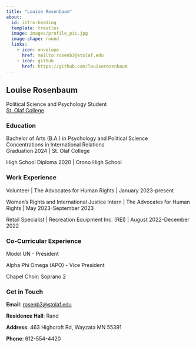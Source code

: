 ```yaml
---
title: "Louise Rosenbaum"
about:
  id: intro-heading
  template: trestles
  image: images/profile_pic.jpg
  image-shape: round
  links:
    - icon: envelope
      href: mailto:rosenb3@stolaf.edu
    - icon: github
      href: https://github.com/louiserosenbaum
---
```


::: {#intro-heading}

## Louise Rosenbaum

Political Science and Psychology Student <br> 
[St. Olaf College](https://wp.stolaf.edu/)

### Education

Bachelor of Arts (B.A.) in Psychology and Political Science  
Concentrations in International Relations  
Graduation 2024 | St. Olaf College  

High School Diploma 2020 | Orono High School

### Work Experience

Volunteer | The Advocates for Human Rights | January 2023-present

Women's Rights and International Justice Intern | The Advocates for Human Rights | May 2023-September 2023

Retail Specialist | Recreation Equipment Inc. (REI) | August 2022-December 2022

### Co-Curricular Experience

Model UN - President

Alpha Phi Omega (APO) - Vice President

Chapel Choir: Soprano 2

:::

### Get in Touch

**Email**: <a href='mailto:rosenb3@stolaf.edu'>rosenb3@stolaf.edu</a>

**Residence Hall**: Rand

**Address**: 463 Highcroft Rd, Wayzata MN 55391

**Phone**: 612-554-4420